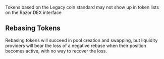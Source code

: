 
Tokens based on the Legacy coin standard may not show up in token lists on the Razor DEX interface

## Rebasing Tokens

Rebasing tokens will succeed in pool creation and swapping, but liquidity providers will bear the loss of a negative rebase when their position becomes active, with no way to recover the loss.
